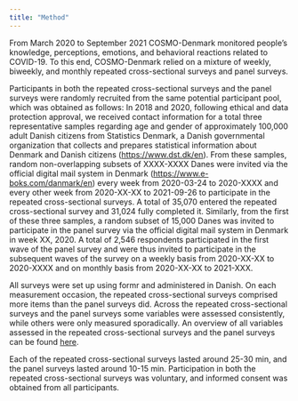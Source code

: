 ```yaml
---
title: "Method"
---
```


From March 2020 to September 2021 COSMO-Denmark monitored people's knowledge, perceptions, emotions, and behavioral reactions related to COVID-19. To this end, COSMO-Denmark relied on a mixture of weekly, biweekly, and monthly repeated cross-sectional surveys and panel surveys.

Participants in both the repeated cross-sectional surveys and the panel surveys were randomly recruited from the same potential participant pool, which was obtained as follows: In 2018 and 2020, following ethical and data protection approval, we received contact information for a total three representative samples regarding age and gender of approximately 100,000 adult Danish citizens from Statistics Denmark, a Danish governmental organization that collects and prepares statistical information about Denmark and Danish citizens (<https://www.dst.dk/en>). From these samples, random non-overlapping subsets of XXXX-XXXX Danes were invited via the official digital mail system in Denmark (<https://www.e-boks.com/danmark/en>) every week from 2020-03-24 to 2020-XXXX and every other week from 2020-XX-XX to 2021-09-26 to participate in the repeated cross-sectional surveys. A total of 35,070 entered the repeated cross-sectional survey and 31,024 fully completed it. Similarly, from the first of these three samples, a random subset of 15,000 Danes was invited to participate in the panel survey via the official digital mail system in Denmark in week XX, 2020. A total of 2,546 respondents participated in the first wave of the panel survey and were thus invited to participate in the subsequent waves of the survey on a weekly basis from 2020-XX-XX to 2020-XXXX and on monthly basis from 2020-XX-XX to 2021-XXX.

All surveys were set up using formr and administered in Danish. On each measurement occasion, the repeated cross-sectional surveys comprised more items than the panel surveys did. Across the repeated cross-sectional surveys and the panel surveys some variables were assessed consistently, while others were only measured sporadically. An overview of all variables assessed in the repeated cross-sectional surveys and the panel surveys can be found [here](https://docs.google.com/spreadsheets/d/10TvgDYpPqIu0O5s8jx4TL0KF1NcfR9AUqm4AqNU2Tyc/edit?usp=sharing).

Each of the repeated cross-sectional surveys lasted around 25-30 min, and the panel surveys lasted around 10-15 min. Participation in both the repeated cross-sectional surveys was voluntary, and informed consent was obtained from all participants.
